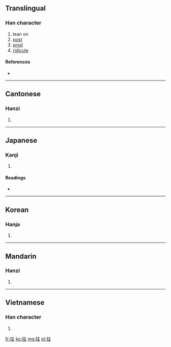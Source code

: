 ==Translingual==

===Han character===
{{Han char|rn=64|rad=手|as=05|sn=8|four=5001<sub>4</sub>|canj=手卜土 (QYG)}}

# lean on
# [[post]]
# [[prod]]
# [[ridicule]]

====References====
* {{Han ref|kx=0424.180|dkj=11940|dj=0772.140|hdz=31857.010|uh=62C4|ud=25284|bh=A9D6|bd=43478}}

----

==Cantonese==

===Hanzi===
{{yue-hanzi|jyut=|y=jyu2}}

# {{defn|lang=yue|sort=手05}}

----

==Japanese==

===Kanji===
{{ja-kanji|grade=|rs=手05}}

# {{defn|lang=ja|sort=手05}}

====Readings====
* {{ja-readings|on=[[ちゅ]] (chu)|kun=[[あげる]] (ageru)}}

----

==Korean==

===Hanja===
{{ko-hanja|hangeul=주|eumhun=|rv=ju|mr=chu|y=cwu}}

# {{defn|lang=ko|sort=手05}}

----

==Mandarin==

===Hanzi===
{{cmn-hanzi|pin=[[dān]] ([[dan1]]), [[dǎn]] ([[dan3]]), [[qiè]] ([[qie4]]), [[zhǔ]] ([[zhu3]])|wg=tan<sup>1</sup>, tan<sup>3</sup>, ch'ieh<sup>4</sup>, chu<sup>3</sup>}}

# {{defn|lang=cmn|sort=手05}}

----

==Vietnamese==

===Han character===
{{vi-hantu|[[trụ]], [[chủ]], [[chỏ]], [[chõ]]|rs=手05}}

# {{defn|lang=vi|sort=手05}}

[[fr:拄]]
[[ko:拄]]
[[mg:拄]]
[[pl:拄]]